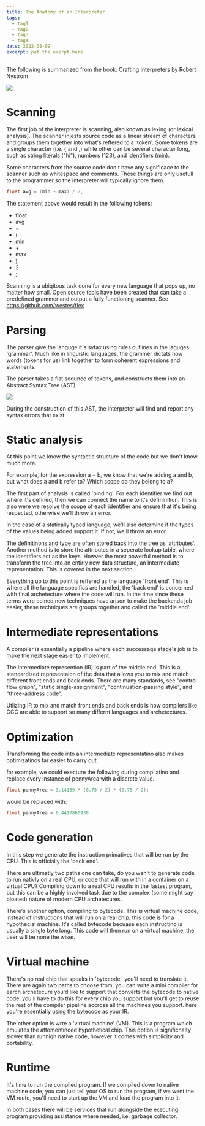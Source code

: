 ```yaml
---
title: The Anatomy of an Interpreter
tags:
  - tag1
  - tag2
  - tag3
  - tag4
date: 2022-08-09
excerpt: put the exerpt here
---
```


The following is summarized from the book: Crafting Interpreters by Robert Nystrom

<Image src="/posts/tmpname/programmingLangs.svg" width={3440} height={1440} />

# Scanning
The first job of the interpreter is scanning, also known as lexing (or 
lexical analysis). The scanner injests source code as a linear stream of
characters and groups them together into what's reffered to a 'token'.
Some tokens are a single character (i.e. \{ and ,) while other can be several
character long, such as string literals ("hi"), numbers (123), and
identifiers (min). 

Some characters from the source code don't have any
significace to the scanner such as whitespace and comments. These things
are only usefull to the programmer so the interpreter will typically 
ignore them.

```c
float avg = (min + max) / 2;
```

The statement above would result in the following tokens:
- float
- avg
- =
- (
- min
- \+
- max
- )
- 2
- ;

Scanning is a ubiqitous task done for every new language that pops up, no 
matter how small. Open source tools have been created that can take a 
predefined grammer and output a fully functioning scanner. See 
https://github.com/westes/flex

# Parsing
The parser give the languge it's sytax using rules outlines in the laguges
'grammar'. Much like in linguistic languages, the grammer dictats how words
(tokens for us) link together to form coherent expressions and statements.

The parser takes a flat sequnce of tokens, and constructs them into an
Abstract Syntax Tree (AST).

<Image src="/posts/tmpname/AST.svg" width={3440} height={1440} />

During the construction of this AST, the interpreter will find and report
any syntax errors that exist.

# Static analysis
At this point we know the syntactic structure of the code but we don't 
know much more.

For example, for the expression a + b, we know that we're adding a and b,
but what does a and b refer to? Which scope do they belong to a?

The first part of analysis is called 'binding'. For each identifier we find
out where it's defined, then we can connect the name to it's defininition.
This is also were we resolve the scope of each identifier and ensure that
it's being respected, otherwise we'll throw an error.

In the case of a statically typed language, we'll also determine if the types
of the values being added support it. If not, we'll throw an error.

The definitinons and type are often stored back into the tree as 'attributes'.
Another method is to store the attributes in a seperate lookup table, where
the identifiers act as the keys. Howver the most powerful method is to 
transform the tree into an entirly new data structure, an Intermediate
representation. This is covered in the next section.

Everything up to this point is reffered as the language 'front end'. This 
is where all the language specifics are handled, the 'back end' is concerned 
with final archetecture where the code will run. In the time since these 
terms were coined new techniques have arison to make the backends job easier,
these techniques are groups together and called the 'middle end'.

# Intermediate representations
A compiler is essentially a pipeline where each successage stage's job is to 
make the next stage easier to implement. 

The Intermediate represention (IR) is part of the middle end. This is a 
standardized representaion of the data that allows you to mix and match
different front ends and back ends. There are many standards, see 
"control flow graph", "static single-assignment", "continuation-passing style",
and "three-address code".

Utlizing IR to mix and match front ends and back ends is how compilers
like GCC are able to support so many differnt languages and archetectures.

# Optimization
Transforming the code into an intermediate representatino also makes 
optimizatinos far easier to carry out.

for example, we could execture the following during compilatino and replace
every instance of pennyArea with a discrete value.

```c
float pennyArea = 3.14159 * (0.75 / 2) * (0.75 / 2);
```
would be replaced with:
```c
float pennyArea = 0.4417860938
```

# Code generation
In this step we generate the instruction primatives that will be run by the
CPU. This is officially the 'back end'. 

There are ultimatly two paths one can take, do you wan't to generate 
code to run nativly on a real CPU, or code that will run with in a container
on a virtual CPU? Compiling down to a real CPU results in the fastest program,
but this can be a highly involved task due to the complex (some might say
bloated) nature of modern CPU archetecures.

There's another option, compiling to bytecode. This is virtual machine code,
instead of instructions that will run on a real chip, this code is for a 
hypothecial machine. It's called bytecode becuase each instructino is usually
a single byte long. This code will then run on a virtual machine, the user
will be none the wiser.

# Virtual machine
There's no real chip that speaks in 'bytecode', you'll need to translate it.
There are again two paths to choose from, you can write a mini compiler for 
earch archetecure you'd like to support that converts the bytecode to native
code, you'll have to do this for every chip you support but you'll get to reuse 
the rest of the compiler pipeline accross all the machines you support. here
you're essentially using the bytecode as your IR.

The other option is wrte a 'virtual machine' (VM). This is a program which 
emulates the affomentinoed hypothetical chip. This option is significnalty
slower than runnign native code, however it comes with simplicity and 
portability.

# Runtime
It's time to run the compiled program. If we compiled down to native machine 
code, you can just tell your OS to run the program, if we went the VM route, 
you'll need to start up the VM and load the program into it.

In both cases there will be services that run alongside the executing program 
providing assistance where needed, i.e. garbage collector.
